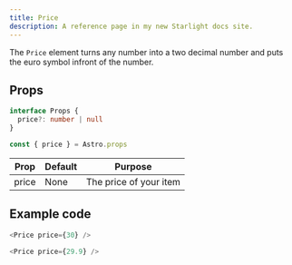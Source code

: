```yaml
---
title: Price
description: A reference page in my new Starlight docs site.
---
```




The `Price` element turns any number into a two decimal number and puts the euro symbol infront of the number.

## Props

```ts
interface Props {
  price?: number | null
}

const { price } = Astro.props
```

| Prop | Default | Purpose |
| ----------- | ----------- | ----------- |
| price | None | The price of your item |

## Example code

```js title="index.astro"
<Price price={30} />
```
<Window>
  <Price price={30} />
</Window>

```js title="index.astro"
<Price price={29.9} />
```

<Window>
  <Price price={29.9} />
</Window>